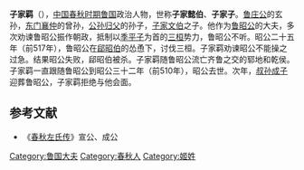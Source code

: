 {{模板:Infobox 先秦人物
|名稱=子家羈
|姓=[[姬姓|姬]]
|氏=[[子家氏|子家氏]]
|名=羈
|字=子家
|别名=子家懿伯、子家子
|别字=
|諡号=懿
|官位=
|時代=春秋
|國家=魯國
|身份=[[魯國|魯國]]卿
|出生日期=
|逝世日期=
|父=[[子家析|子家析]]
|子女=
}}
'''子家羁'''（{{bd|？||？||catIdx=Z子家}}），[[中国|中国]][[春秋时期|春秋时期]][[鲁国|鲁国]]政治人物，世称'''子家懿伯'''、'''子家子'''。[[鲁庄公|鲁庄公]]的玄孙，[[东门襄仲|东门襄仲]]的曾孙，[[公孙归父|公孙归父]]的孙子，[[子家文伯|子家文伯]]之子。他作为[[鲁昭公|鲁昭公]]的大夫，多次劝谏鲁昭公振作朝政，抵制以[[季平子|季平子]]为首的[[三桓|三桓]]势力，鲁昭公不听。昭公二十五年（前517年），鲁昭公在[[郈昭伯|郈昭伯]]的怂恿下，讨伐三桓。子家羁劝谏昭公不能操之过急。结果昭公失败，郈昭伯被杀。子家羁随鲁昭公流亡齐鲁之交的郓地和乾侯。子家羁一直跟随鲁昭公到昭公三十二年（前510年），昭公去世。次年，[[叔孙成子|叔孙成子]]迎葬鲁昭公，子家羁拒绝与他会面。
{{start box}}
{{s-before|[[子家析|子家析]]}}
{{s-title|[[鲁国|鲁国]]子家氏|前6世纪后期}}
{{s-after|—}}
{{end box}}

==参考文献==
*《[[春秋左氏传|春秋左氏传]]》宣公、成公
[[Category:鲁国大夫|Category:鲁国大夫]]
[[Category:春秋人|Category:春秋人]]
[[Category:姬姓|Category:姬姓]]